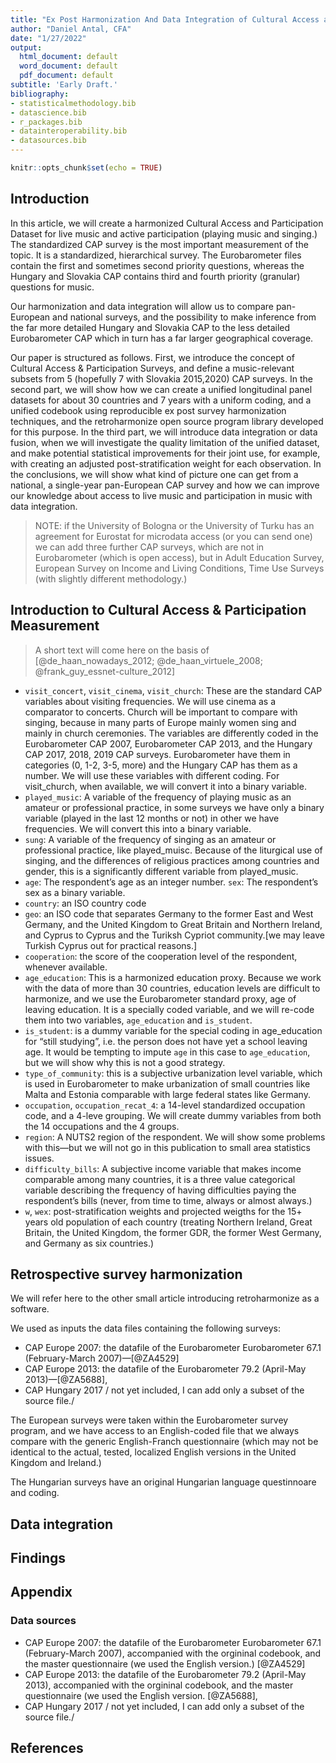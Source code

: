 ```yaml
---
title: "Ex Post Harmonization And Data Integration of Cultural Access and Participation Surveys"
author: "Daniel Antal, CFA"
date: "1/27/2022"
output:
  html_document: default
  word_document: default
  pdf_document: default
subtitle: 'Early Draft.'
bibliography:
- statisticalmethodology.bib
- datascience.bib
- r_packages.bib
- datainteroperability.bib
- datasources.bib
---
```


```r
knitr::opts_chunk$set(echo = TRUE)
```

## Introduction


In this article, we will create a harmonized Cultural Access and Participation Dataset for live music and active participation (playing music and singing.)  The standardized CAP survey is the most important measurement of the topic.  It is a standardized, hierarchical survey. The Eurobarometer files contain the first and sometimes second priority questions, whereas the Hungary and Slovakia CAP contains third and fourth priority (granular) questions for music.

Our harmonization and data integration will allow us to compare pan-European and national surveys, and the possibility to make inference from the far more detailed Hungary and Slovakia CAP to the less detailed Eurobarometer CAP which in turn has a far larger geographical coverage. 

Our paper is structured as follows.  First, we introduce the concept of Cultural Access & Participation Surveys, and define a music-relevant subsets from 5 (hopefully 7 with Slovakia 2015,2020) CAP surveys. In the second part, we will show how we can create a unified longitudinal panel datasets for about 30 countries and 7 years with a uniform coding, and a unified codebook using reproducible ex post survey harmonization techniques, and the retroharmonize open source program library developed for this purpose. In the third part, we will introduce data integration or data fusion, when we will investigate the quality limitation of the unified dataset, and make potential statistical improvements for their joint use, for example, with creating an adjusted post-stratification weight for each observation.
In the conclusions, we will show what kind of picture one can get from a national, a single-year pan-European CAP survey and how we can improve our knowledge about access to live music and participation in music with data integration.

> NOTE: if the University of Bologna or the University of Turku has an agreement for Eurostat for microdata access (or you can send one) we can add three further CAP surveys, which are not in Eurobarometer (which is open access), but in Adult Education Survey, European Survey on Income and Living Conditions, Time Use Surveys (with slightly different methodology.)


## Introduction to Cultural Access & Participation Measurement

> A short text will come here on the basis of [@de_haan_nowadays_2012; @de_haan_virtuele_2008; @frank_guy_essnet-culture_2012]

- `visit_concert`, `visit_cinema`, `visit_church`:  These are the standard CAP variables about visiting frequencies.  We will use cinema as a comparator to concerts. Church will be important to compare with singing, because in many parts of Europe mainly women sing and mainly in church ceremonies. The variables are differently coded in the Eurobarometer CAP 2007, Eurobarometer CAP 2013, and the Hungary CAP 2017, 2018, 2019 CAP surveys. Eurobarometer have them in categories (0, 1-2, 3-5, more) and the Hungary CAP has them as a number.  We will use these variables with different coding.  For visit_church, when available, we will convert it into a binary variable.
- `played_music`:  A variable of the frequency of playing music as an amateur or professional practice, in some surveys we have only a binary variable (played in the last 12 months or not) in other we have frequencies. We will convert this into a binary variable. 
- `sung`: A variable of the frequency of singing as an amateur or professional practice, like played_muisc. Because of the liturgical use of singing, and the differences of religious practices among countries and gender, this is a significantly different variable from played_music.
- `age`: The respondent’s age as an integer number. 
`sex`: The respondent’s sex as a binary variable. 
- `country`:  an ISO country code
- `geo`: an ISO code that separates Germany to the former East and West Germany, and the United Kingdom to Great Britain and Northern Ireland, and Cyprus to Cyprus and the Turiksh Cypriot community.[we may leave Turkish Cyprus out for practical reasons.]
- `cooperation`: the score of the cooperation level of the respondent, whenever available. 
- `age_education`: This is a harmonized education proxy. Because we work with the data of more than 30 countries, education levels are difficult to harmonize, and we use the Eurobarometer standard proxy, age of leaving education.   It is a specially coded variable, and we will re-code them into two variables, `age_education` and `is_student`. 
- `is_student`: is a dummy variable for the special coding in age_education for “still studying”,  i.e. the person does not have yet a school leaving age. It would be tempting to impute `age` in this case to `age_education`, but we will show why this is not a good strategy.
- `type_of_community`: this is a subjective urbanization level variable, which is used in Eurobarometer to make urbanization of small countries like Malta and Estonia comparable with large federal states like Germany. 
- `occupation`, `occupation_recat_4`: a 14-level standardized occupation code, and a 4-leve grouping.  We will create dummy variables from both the 14 occupations and the 4 groups.
- `region`:  A NUTS2 region of the respondent.  We will show some problems with this---but we will not go in this publication to small area statistics issues. 
- `difficulty_bills`:  A subjective income variable that makes income comparable among many countries, it is a three value categorical variable describing the frequency of having difficulties paying the respondent’s bills (never, from time to time, always or almost always.)
- `w`, `wex`:  post-stratification weights and projected weigths for the 15+ years old population of each country (treating Northern Ireland, Great Britain, the United Kingdom, the former GDR, the former West Germany, and Germany as six countries.)



## Retrospective survey harmonization

We will refer here to the other small article introducing retroharmonize as a software.

We used as inputs the data files containing the following surveys:

<!--- the survey files are references in datasources.bib -->

- CAP Europe 2007: the datafile of the Eurobarometer Eurobarometer 67.1 (February-March 2007)---[@ZA4529]
- CAP Europe 2013: the datafile of the Eurobarometer 79.2 (April-May 2013)---[@ZA5688], 
- CAP Hungary 2017 / not yet included, I can add only a subset of the source file./

The European surveys were taken within the Eurobarometer survey program, and we have access to an English-coded file that we always compare with the generic English-Franch questionnaire (which may not be identical to the actual, tested, localized English versions in the United Kingdom and Ireland.)

The Hungarian surveys have an original Hungarian language questinnoare and coding. 

## Data integration

## Findings


## Appendix {-}

### Data sources {-}

- CAP Europe 2007: the datafile of the Eurobarometer Eurobarometer 67.1 (February-March 2007), accompanied with the orgininal codebook, and the master questionnaire (we used the English version.) [@ZA4529]
- CAP Europe 2013: the datafile of the Eurobarometer 79.2 (April-May 2013), accompanied with the orgininal codebook, and the master questionnaire (we used the English version. [@ZA5688], 
- CAP Hungary 2017 / not yet included, I can add only a subset of the source file./

## References

